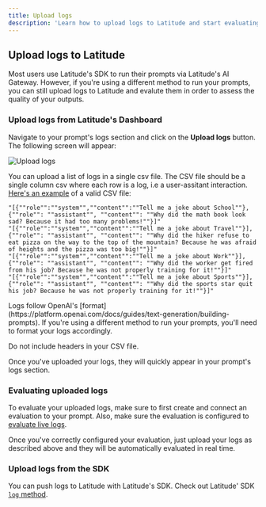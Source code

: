 ```yaml
---
title: Upload logs
description: 'Learn how to upload logs to Latitude and start evaluating your production systems.'
---
```


## Upload logs to Latitude

Most users use Latitude's SDK to run their prompts via Latitude's AI Gateway. However, if you're using a different method to run your prompts, you can still upload logs to Latitude and evalute them in order to assess the quality of your outputs.

### Upload logs from Latitude's Dashboard

Navigate to your prompt's logs section and click on the **Upload logs** button. The following screen will appear:

![Upload logs](/images/guides/logs/upload_logs_1.png)

You can upload a list of logs in a single csv file. The CSV file should be a single column csv where each row is a log, i.e a user-assitant interaction. [Here's an example](https://docs.google.com/spreadsheets/d/1uxmUW2XhcqRB_cK0SBmHzUfa9xMqVzKZ0eT8umO8pr8/edit?usp=sharing) of a valid CSV file:

```csv
"[{""role"":""system"",""content"":""Tell me a joke about School""},{""role"": ""assistant"", ""content"": ""Why did the math book look sad? Because it had too many problems!""}]"
"[{""role"":""system"",""content"":""Tell me a joke about Travel""}],{""role"": ""assistant"", ""content"": ""Why did the hiker refuse to eat pizza on the way to the top of the mountain? Because he was afraid of heights and the pizza was too big!""}]"
"[{""role"":""system"",""content"":""Tell me a joke about Work""}],{""role"": ""assistant"", ""content"": ""Why did the worker get fired from his job? Because he was not properly training for it!""}]"
"[{""role"":""system"",""content"":""Tell me a joke about Sports""}],{""role"": ""assistant"", ""content"": ""Why did the sports star quit his job? Because he was not properly training for it!""}]"
```

<Note>
  Logs follow OpenAI's [format](https://platform.openai.com/docs/guides/text-generation/building-prompts).
  If you're using a different method to run your prompts, you'll need to format
  your logs accordingly.
</Note>

<Note type='warning'>Do not include headers in your CSV file.</Note>

Once you've uploaded your logs, they will quickly appear in your prompt's logs section.

### Evaluating uploaded logs

To evaluate your uploaded logs, make sure to first create and connect an evaluation to your prompt. Also, make sure the evaluation is configured to [evaluate live logs](/guides/evaluations/running-evaluations).

Once you've correctly configured your evaluation, just upload your logs as described above and they will be automatically evaluated in real time.

### Upload logs from the SDK

You can push logs to Latitude with Latitude's SDK. Check out Latitude' SDK [`log` method](/guides/sdk/javascript-typescript-sdk).

